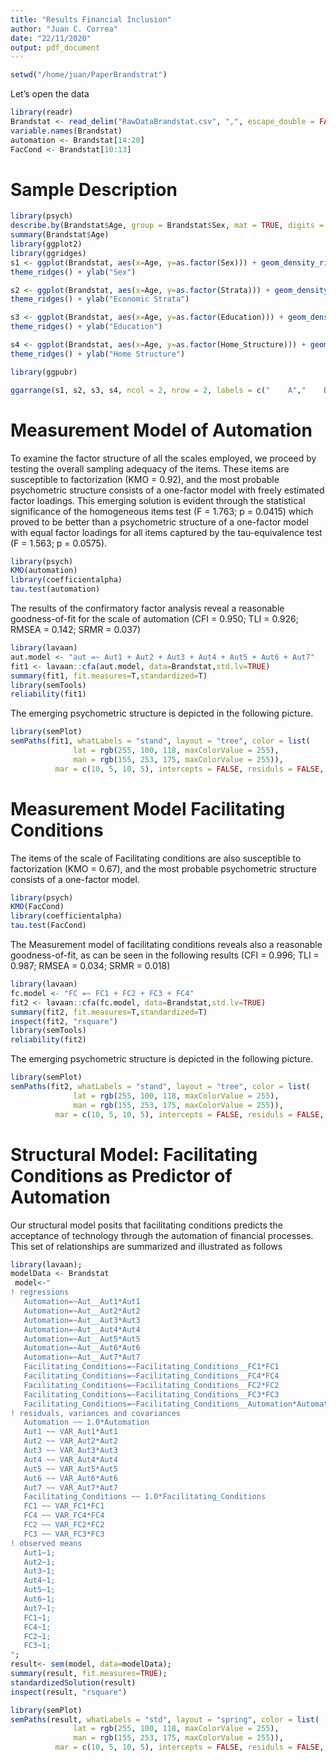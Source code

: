 ```yaml
---
title: "Results Financial Inclusion"
author: "Juan C. Correa"
date: "22/11/2020"
output: pdf_document
---
```


```r
setwd("/home/juan/PaperBrandstrat")
```
Let's open the data
```r
library(readr)
Brandstat <- read_delim("RawDataBrandstat.csv", ",", escape_double = FALSE, trim_ws = TRUE)
variable.names(Brandstat)
automation <- Brandstat[14:20]
FacCond <- Brandstat[10:13]
```

# Sample Description
```r
library(psych)
describe.by(Brandstat$Age, group = Brandstat$Sex, mat = TRUE, digits = 2)
summary(Brandstat$Age)
library(ggplot2)
library(ggridges)
s1 <- ggplot(Brandstat, aes(x=Age, y=as.factor(Sex))) + geom_density_ridges(fill="green", alpha = 0.4) + 
theme_ridges() + ylab("Sex")

s2 <- ggplot(Brandstat, aes(x=Age, y=as.factor(Strata))) + geom_density_ridges(fill="green", alpha = 0.4) + 
theme_ridges() + ylab("Economic Strata")

s3 <- ggplot(Brandstat, aes(x=Age, y=as.factor(Education))) + geom_density_ridges(fill="green", alpha = 0.4)+ 
theme_ridges() + ylab("Education")

s4 <- ggplot(Brandstat, aes(x=Age, y=as.factor(Home_Structure))) + geom_density_ridges(fill="green", alpha = 0.4)+ 
theme_ridges() + ylab("Home Structure")

library(ggpubr)

ggarrange(s1, s2, s3, s4, ncol = 2, nrow = 2, labels = c("    A","    B","    C","    D"))


```


# Measurement Model of Automation

To examine the factor structure of all the scales employed, we proceed by testing the overall sampling adequacy of the items. These items are susceptible to factorization (KMO = 0.92), and the most probable psychometric structure consists of a one-factor model with freely estimated factor loadings. This emerging solution is evident through the statistical significance of the homogeneous items test (F = 1.763; p = 0.0415) which proved to be better than a psychometric structure of a one-factor model with equal factor loadings for all items captured by the tau-equivalence test (F = 1.563; p = 0.0575).
```r
library(psych)
KMO(automation)
library(coefficientalpha)
tau.test(automation)
```

The results of the confirmatory factor analysis reveal a reasonable goodness-of-fit for the scale of automation (CFI = 0.950; TLI = 0.926; RMSEA = 0.142; SRMR = 0.037)
```r
library(lavaan)
aut.model <- "aut =~ Aut1 + Aut2 + Aut3 + Aut4 + Aut5 + Aut6 + Aut7"
fit1 <- lavaan::cfa(aut.model, data=Brandstat,std.lv=TRUE)
summary(fit1, fit.measures=T,standardized=T)
library(semTools)
reliability(fit1)
```

The emerging psychometric structure is depicted in the following picture. 
```r
library(semPlot)
semPaths(fit1, whatLabels = "stand", layout = "tree", color = list(
              lat = rgb(255, 100, 118, maxColorValue = 255), 
              man = rgb(155, 253, 175, maxColorValue = 255)),
          mar = c(10, 5, 10, 5), intercepts = FALSE, residuls = FALSE, nCharNodes = 0)
```


# Measurement Model Facilitating Conditions
The items of the scale of Facilitating conditions are also susceptible to factorization (KMO = 0.67), and the most probable psychometric structure consists of a one-factor model.

```r
library(psych)
KMO(FacCond)
library(coefficientalpha)
tau.test(FacCond)
```


The Measurement model of facilitating conditions reveals also a reasonable goodness-of-fit, as can be seen in the following results (CFI = 0.996; TLI = 0.987; RMSEA = 0.034; SRMR = 0.018)
```r
library(lavaan)
fc.model <- "FC =~ FC1 + FC2 + FC3 + FC4"
fit2 <- lavaan::cfa(fc.model, data=Brandstat,std.lv=TRUE)
summary(fit2, fit.measures=T,standardized=T)
inspect(fit2, "rsquare")
library(semTools)
reliability(fit2)
```

The emerging psychometric structure is depicted in the following picture. 
```r
library(semPlot)
semPaths(fit2, whatLabels = "stand", layout = "tree", color = list(
              lat = rgb(255, 100, 118, maxColorValue = 255), 
              man = rgb(155, 253, 175, maxColorValue = 255)),
          mar = c(10, 5, 10, 5), intercepts = FALSE, residuls = FALSE, nCharNodes = 0)
```


# Structural Model: Facilitating Conditions as Predictor of Automation

Our structural model posits that facilitating conditions predicts the acceptance of technology through the automation of financial processes. This set of relationships are summarized and illustrated as follows

```r
library(lavaan);
modelData <- Brandstat
 model<-"
! regressions 
   Automation=~Aut__Aut1*Aut1
   Automation=~Aut__Aut2*Aut2
   Automation=~Aut__Aut3*Aut3
   Automation=~Aut__Aut4*Aut4
   Automation=~Aut__Aut5*Aut5
   Automation=~Aut__Aut6*Aut6
   Automation=~Aut__Aut7*Aut7
   Facilitating_Conditions=~Facilitating_Conditions__FC1*FC1
   Facilitating_Conditions=~Facilitating_Conditions__FC4*FC4
   Facilitating_Conditions=~Facilitating_Conditions__FC2*FC2
   Facilitating_Conditions=~Facilitating_Conditions__FC3*FC3
   Facilitating_Conditions=~Facilitating_Conditions__Automation*Automation
! residuals, variances and covariances
   Automation ~~ 1.0*Automation
   Aut1 ~~ VAR_Aut1*Aut1
   Aut2 ~~ VAR_Aut2*Aut2
   Aut3 ~~ VAR_Aut3*Aut3
   Aut4 ~~ VAR_Aut4*Aut4
   Aut5 ~~ VAR_Aut5*Aut5
   Aut6 ~~ VAR_Aut6*Aut6
   Aut7 ~~ VAR_Aut7*Aut7
   Facilitating_Conditions ~~ 1.0*Facilitating_Conditions
   FC1 ~~ VAR_FC1*FC1
   FC4 ~~ VAR_FC4*FC4
   FC2 ~~ VAR_FC2*FC2
   FC3 ~~ VAR_FC3*FC3
! observed means
   Aut1~1;
   Aut2~1;
   Aut3~1;
   Aut4~1;
   Aut5~1;
   Aut6~1;
   Aut7~1;
   FC1~1;
   FC4~1;
   FC2~1;
   FC3~1;
";
result<- sem(model, data=modelData);
summary(result, fit.measures=TRUE);
standardizedSolution(result)
inspect(result, "rsquare")
```


```r
library(semPlot)
semPaths(result, whatLabels = "std", layout = "spring", color = list(
              lat = rgb(255, 100, 118, maxColorValue = 255), 
              man = rgb(155, 253, 175, maxColorValue = 255)),
          mar = c(10, 5, 10, 5), intercepts = FALSE, residuls = FALSE, nCharNodes = 0)
```

